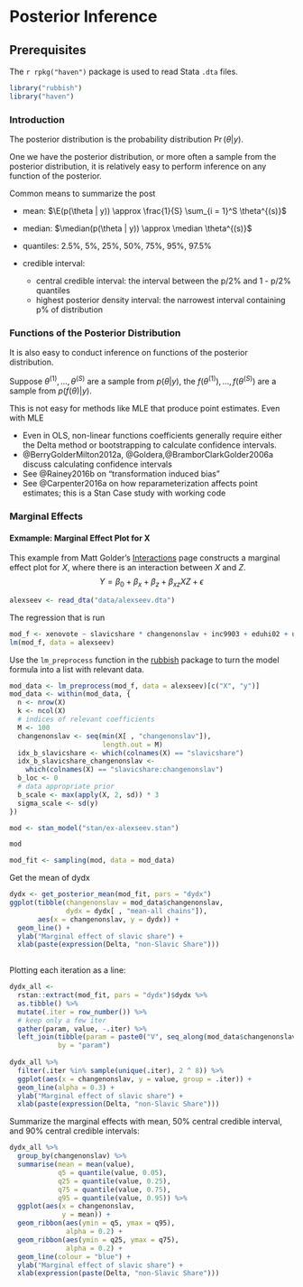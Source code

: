 # Posterior Inference

## Prerequisites 

The `r rpkg("haven")` package is used to read Stata `.dta` files.
```r
library("rubbish")
library("haven")
```

### Introduction

The posterior distribution is the probability distribution $\Pr(\theta | y)$.

One we have the posterior distribution, or more often a sample from the posterior distribution, it is relatively easy to perform inference on any function of the posterior.

Common means to summarize the post 

- mean: $\E(p(\theta | y)) \approx \frac{1}{S} \sum_{i = 1}^S \theta^{(s)}$
- median: $\median(p(\theta | y)) \approx \median \theta^{(s)}$
- quantiles: 2.5%, 5%, 25%, 50%, 75%, 95%, 97.5%
- credible interval:

    - central credible interval: the interval between the p/2% and 1 - p/2% quantiles
    - highest posterior density interval: the narrowest interval containing p% of distribution

### Functions of the Posterior Distribution

It is also easy to conduct inference on functions of the posterior distribution.

Suppose $\theta^{(1)}, \dots, \theta^{(S)}$ are a sample from $p(\theta | y)$, the
$f(\theta^{(1)}), \dots, f(\theta^{(S)})$ are a sample from $p(f(\theta) | y)$.

This is not easy for methods like MLE that produce point estimates. Even with MLE

- Even in OLS, non-linear functions coefficients generally require either the Delta method or bootstrapping to calculate confidence intervals.
- @BerryGolderMilton2012a, @Goldera,@BramborClarkGolder2006a discuss calculating confidence intervals
- See @Rainey2016b on "transformation induced bias"
- See @Carpenter2016a on how reparameterization affects point estimates; this is a Stan Case study with working code

### Marginal Effects

#### Exmample: Marginal Effect Plot for X

This example from Matt Golder's [Interactions](http://mattgolder.com/interactions) page constructs a marginal effect plot for $X$, where there is an interaction between $X$ and $Z$.
$$
Y = \beta_0 + \beta_x + \beta_z + \beta_{xz} X Z + \epsilon
$$

```r
alexseev <- read_dta("data/alexseev.dta")
```

The regression that is run
```r
mod_f <- xenovote ~ slavicshare * changenonslav + inc9903 + eduhi02 + unemp02 + apt9200 + vsall03 + brdcont
lm(mod_f, data = alexseev)
```

Use the `lm_preprocess` function in the [rubbish](https://jrnold.github.com/rubbish) package to turn the model formula into a list with relevant data.
```r
mod_data <- lm_preprocess(mod_f, data = alexseev)[c("X", "y")]
mod_data <- within(mod_data, {
  n <- nrow(X)
  k <- ncol(X)
  # indices of relevant coefficients
  M <- 100
  changenonslav <- seq(min(X[ , "changenonslav"]),                               max(X[ , "changenonslav"]),
                       length.out = M)
  idx_b_slavicshare <- which(colnames(X) == "slavicshare")
  idx_b_slavicshare_changenonslav <-
    which(colnames(X) == "slavicshare:changenonslav")
  b_loc <- 0
  # data appropriate prior
  b_scale <- max(apply(X, 2, sd)) * 3
  sigma_scale <- sd(y)
})
```
```r
mod <- stan_model("stan/ex-alexseev.stan")
```
```r
mod
```

```r
mod_fit <- sampling(mod, data = mod_data)
```

Get the mean of dydx
```r
dydx <- get_posterior_mean(mod_fit, pars = "dydx")
ggplot(tibble(changenonslav = mod_data$changenonslav,
              dydx = dydx[ , "mean-all chains"]),
       aes(x = changenonslav, y = dydx)) +
  geom_line() +
  ylab("Marginal effect of slavic share") +
  xlab(paste(expression(Delta, "non-Slavic Share")))
       
```

Plotting each iteration as a line:
```r
dydx_all <-
  rstan::extract(mod_fit, pars = "dydx")$dydx %>% 
  as.tibble() %>%
  mutate(.iter = row_number()) %>%
  # keep only a few iter
  gather(param, value, -.iter) %>%
  left_join(tibble(param = paste0("V", seq_along(mod_data$changenonslav)),                      changenonslav = mod_data$changenonslav),
            by = "param")
  
dydx_all %>%
  filter(.iter %in% sample(unique(.iter), 2 ^ 8)) %>%
  ggplot(aes(x = changenonslav, y = value, group = .iter)) +
  geom_line(alpha = 0.3) +
  ylab("Marginal effect of slavic share") +
  xlab(paste(expression(Delta, "non-Slavic Share")))
```

Summarize the marginal effects with mean, 50% central credible interval, and 90% central credible intervals:
```r
dydx_all %>%
  group_by(changenonslav) %>%
  summarise(mean = mean(value),
            q5 = quantile(value, 0.05),
            q25 = quantile(value, 0.25),
            q75 = quantile(value, 0.75),            
            q95 = quantile(value, 0.95)) %>%
  ggplot(aes(x = changenonslav,
             y = mean)) +
  geom_ribbon(aes(ymin = q5, ymax = q95),
              alpha = 0.2) +  
  geom_ribbon(aes(ymin = q25, ymax = q75), 
              alpha = 0.2) +
  geom_line(colour = "blue") +
  ylab("Marginal effect of slavic share") +
  xlab(expression(paste(Delta, "non-Slavic Share")))

```


